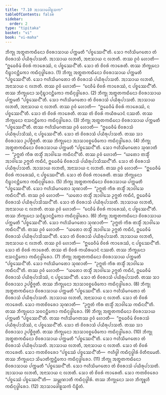 ```yaml
---
title: "7.10 ᩋᩣᩈᩣᨴᩮᩤᩊᩈᨠ"
tableOfContents: false
sidebar:
  order: 2
type: "tipitaka"
basket: "vi"
book: "vi-maha"
---
```



<DynamicBreadcrumb />

<Division number="319" book="vi-maha">

<Paragraph number="1482" book="vi-maha">
ᨽᩥᨠ᩠ᨡᩩ ᩋᨲ᩠ᨳᨲᨠᨳᩥᨶᩮᩣ ᨧᩦᩅᩁᩣᩈᩣᨿ ᨸᨠ᩠ᨠᨾᨲᩥ “ᨸᨧ᩠ᨧᩮᩔᨶ᩺”ᨲᩥ. ᩈᩮᩣ ᨻᩉᩥᩈᩦᨾᨣᨲᩮᩣ ᨲᩴ ᨧᩦᩅᩁᩣᩈᩴ ᨸᨿᩥᩁᩩᨸᩣᩈᨲᩥ. ᩋᩣᩈᩣᨿ ᩃᨽᨲᩥ, ᩋᨶᩣᩈᩣᨿ ᨶ ᩃᨽᨲᩥ. ᨲᩔ ᩑᩅᩴ ᩉᩮᩣᨲᩥ—  “ᩍᨵᩮᩅᩥᨾᩴ ᨧᩦᩅᩁᩴ ᨠᩣᩁᩮᩔᩴ, ᨶ ᨸᨧ᩠ᨧᩮᩔᨶ᩺”ᨲᩥ. ᩈᩮᩣ ᨲᩴ ᨧᩦᩅᩁᩴ ᨠᩣᩁᩮᨲᩥ. ᨲᩔ ᨽᩥᨠ᩠ᨡᩩᨶᩮᩣ ᨶᩥᨭ᩠ᨮᩣᨶᨶ᩠ᨲᩥᨠᩮᩣ ᨠᨳᩥᨶᩩᨴ᩠ᨵᩤᩁᩮᩣ. (1)
</Paragraph>

<Paragraph number="1483" book="vi-maha">
ᨽᩥᨠ᩠ᨡᩩ ᩋᨲ᩠ᨳᨲᨠᨳᩥᨶᩮᩣ ᨧᩦᩅᩁᩣᩈᩣᨿ ᨸᨠ᩠ᨠᨾᨲᩥ “ᨸᨧ᩠ᨧᩮᩔᨶ᩺”ᨲᩥ. ᩈᩮᩣ ᨻᩉᩥᩈᩦᨾᨣᨲᩮᩣ ᨲᩴ ᨧᩦᩅᩁᩣᩈᩴ ᨸᨿᩥᩁᩩᨸᩣᩈᨲᩥ. ᩋᩣᩈᩣᨿ ᩃᨽᨲᩥ, ᩋᨶᩣᩈᩣᨿ ᨶ ᩃᨽᨲᩥ. ᨲᩔ ᩑᩅᩴ ᩉᩮᩣᨲᩥ—  “ᨶᩮᩅᩥᨾᩴ ᨧᩦᩅᩁᩴ ᨠᩣᩁᩮᩔᩴ, ᨶ ᨸᨧ᩠ᨧᩮᩔᨶ᩺”ᨲᩥ. ᨲᩔ ᨽᩥᨠ᩠ᨡᩩᨶᩮᩣ ᩈᨶ᩠ᨶᩥᨭ᩠ᨮᩣᨶᨶ᩠ᨲᩥᨠᩮᩣ ᨠᨳᩥᨶᩩᨴ᩠ᨵᩤᩁᩮᩣ. (2)
</Paragraph>

<Paragraph number="1484" book="vi-maha">
ᨽᩥᨠ᩠ᨡᩩ ᩋᨲ᩠ᨳᨲᨠᨳᩥᨶᩮᩣ ᨧᩦᩅᩁᩣᩈᩣᨿ ᨸᨠ᩠ᨠᨾᨲᩥ “ᨸᨧ᩠ᨧᩮᩔᨶ᩺”ᨲᩥ. ᩈᩮᩣ ᨻᩉᩥᩈᩦᨾᨣᨲᩮᩣ ᨲᩴ ᨧᩦᩅᩁᩣᩈᩴ ᨸᨿᩥᩁᩩᨸᩣᩈᨲᩥ. ᩋᩣᩈᩣᨿ ᩃᨽᨲᩥ, ᩋᨶᩣᩈᩣᨿ ᨶ ᩃᨽᨲᩥ. ᨲᩔ ᩑᩅᩴ ᩉᩮᩣᨲᩥ—  “ᩍᨵᩮᩅᩥᨾᩴ ᨧᩦᩅᩁᩴ ᨠᩣᩁᩮᩔᩴ, ᨶ ᨸᨧ᩠ᨧᩮᩔᨶ᩺”ᨲᩥ. ᩈᩮᩣ ᨲᩴ ᨧᩦᩅᩁᩴ ᨠᩣᩁᩮᨲᩥ. ᨲᩔ ᨲᩴ ᨧᩦᩅᩁᩴ ᨠᨿᩥᩁᨾᩣᨶᩴ ᨶᩔᨲᩥ. ᨲᩔ ᨽᩥᨠ᩠ᨡᩩᨶᩮᩣ ᨶᩣᩈᨶᨶ᩠ᨲᩥᨠᩮᩣ ᨠᨳᩥᨶᩩᨴ᩠ᨵᩤᩁᩮᩣ. (3)
</Paragraph>

<Paragraph number="1485" book="vi-maha">
ᨽᩥᨠ᩠ᨡᩩ ᩋᨲ᩠ᨳᨲᨠᨳᩥᨶᩮᩣ ᨧᩦᩅᩁᩣᩈᩣᨿ ᨸᨠ᩠ᨠᨾᨲᩥ “ᨸᨧ᩠ᨧᩮᩔᨶ᩺”ᨲᩥ. ᨲᩔ ᨻᩉᩥᩈᩦᨾᨣᨲᩔ ᩑᩅᩴ ᩉᩮᩣᨲᩥ—  “ᩍᨵᩮᩅᩥᨾᩴ ᨧᩦᩅᩁᩣᩈᩴ ᨸᨿᩥᩁᩩᨸᩣᩈᩥᩔᩴ, ᨶ ᨸᨧ᩠ᨧᩮᩔᨶ᩺”ᨲᩥ. ᩈᩮᩣ ᨲᩴ ᨧᩦᩅᩁᩣᩈᩴ ᨸᨿᩥᩁᩩᨸᩣᩈᨲᩥ. ᨲᩔ ᩈᩣ ᨧᩦᩅᩁᩣᩈᩣ ᩏᨸᨧ᩠ᨨᩥᨩ᩠ᨩᨲᩥ. ᨲᩔ ᨽᩥᨠ᩠ᨡᩩᨶᩮᩣ ᩋᩣᩈᩣᩅᨧ᩠ᨨᩮᨴᩥᨠᩮᩣ ᨠᨳᩥᨶᩩᨴ᩠ᨵᩤᩁᩮᩣ. (4)
</Paragraph>

<Paragraph number="1486" book="vi-maha">
ᨽᩥᨠ᩠ᨡᩩ ᩋᨲ᩠ᨳᨲᨠᨳᩥᨶᩮᩣ ᨧᩦᩅᩁᩣᩈᩣᨿ ᨸᨠ᩠ᨠᨾᨲᩥ “ᨸᨧ᩠ᨧᩮᩔᨶ᩺”ᨲᩥ. ᩈᩮᩣ ᨻᩉᩥᩈᩦᨾᨣᨲᩮᩣ ᩈᩩᨱᩣᨲᩥ—  “ᩏᨻ᩠ᨽᨲᩴ ᨠᩥᩁ ᨲᩈ᩠ᨾᩥᩴ ᩋᩣᩅᩤᩈᩮ ᨠᨳᩥᨶᨶ᩺”ᨲᩥ. ᨲᩔ ᩑᩅᩴ ᩉᩮᩣᨲᩥ—  “ᨿᨲᩮᩣ ᨲᩈ᩠ᨾᩥᩴ ᩋᩣᩅᩤᩈᩮ ᩏᨻ᩠ᨽᨲᩴ ᨠᨳᩥᨶᩴ, ᩍᨵᩮᩅᩥᨾᩴ ᨧᩦᩅᩁᩣᩈᩴ ᨸᨿᩥᩁᩩᨸᩣᩈᩥᩔᨶ᩺”ᨲᩥ. ᩈᩮᩣ ᨲᩴ ᨧᩦᩅᩁᩣᩈᩴ ᨸᨿᩥᩁᩩᨸᩣᩈᨲᩥ. ᩋᩣᩈᩣᨿ ᩃᨽᨲᩥ, ᩋᨶᩣᩈᩣᨿ ᨶ ᩃᨽᨲᩥ. ᨲᩔ ᩑᩅᩴ ᩉᩮᩣᨲᩥ—  “ᩍᨵᩮᩅᩥᨾᩴ ᨧᩦᩅᩁᩴ ᨠᩣᩁᩮᩔᩴ, ᨶ ᨸᨧ᩠ᨧᩮᩔᨶ᩺”ᨲᩥ. ᩈᩮᩣ ᨲᩴ ᨧᩦᩅᩁᩴ ᨠᩣᩁᩮᨲᩥ. ᨲᩔ ᨽᩥᨠ᩠ᨡᩩᨶᩮᩣ ᨶᩥᨭ᩠ᨮᩣᨶᨶ᩠ᨲᩥᨠᩮᩣ ᨠᨳᩥᨶᩩᨴ᩠ᨵᩤᩁᩮᩣ. (5)
</Paragraph>

<Paragraph number="1487" book="vi-maha">
ᨽᩥᨠ᩠ᨡᩩ ᩋᨲ᩠ᨳᨲᨠᨳᩥᨶᩮᩣ ᨧᩦᩅᩁᩣᩈᩣᨿ ᨸᨠ᩠ᨠᨾᨲᩥ “ᨸᨧ᩠ᨧᩮᩔᨶ᩺”ᨲᩥ. ᩈᩮᩣ ᨻᩉᩥᩈᩦᨾᨣᨲᩮᩣ ᩈᩩᨱᩣᨲᩥ—  “ᩏᨻ᩠ᨽᨲᩴ ᨠᩥᩁ ᨲᩈ᩠ᨾᩥᩴ ᩋᩣᩅᩤᩈᩮ ᨠᨳᩥᨶᨶ᩺”ᨲᩥ. ᨲᩔ ᩑᩅᩴ ᩉᩮᩣᨲᩥ—  “ᨿᨲᩮᩣ ᨲᩈ᩠ᨾᩥᩴ ᩋᩣᩅᩤᩈᩮ ᩏᨻ᩠ᨽᨲᩴ ᨠᨳᩥᨶᩴ, ᩍᨵᩮᩅᩥᨾᩴ ᨧᩦᩅᩁᩣᩈᩴ ᨸᨿᩥᩁᩩᨸᩣᩈᩥᩔᨶ᩺”ᨲᩥ. ᩈᩮᩣ ᨲᩴ ᨧᩦᩅᩁᩣᩈᩴ ᨸᨿᩥᩁᩩᨸᩣᩈᨲᩥ. ᩋᩣᩈᩣᨿ ᩃᨽᨲᩥ, ᩋᨶᩣᩈᩣᨿ ᨶ ᩃᨽᨲᩥ. ᨲᩔ ᩑᩅᩴ ᩉᩮᩣᨲᩥ—  “ᨶᩮᩅᩥᨾᩴ ᨧᩦᩅᩁᩴ ᨠᩣᩁᩮᩔᩴ, ᨶ ᨸᨧ᩠ᨧᩮᩔᨶ᩺”ᨲᩥ. ᨲᩔ ᨽᩥᨠ᩠ᨡᩩᨶᩮᩣ ᩈᨶ᩠ᨶᩥᨭ᩠ᨮᩣᨶᨶ᩠ᨲᩥᨠᩮᩣ ᨠᨳᩥᨶᩩᨴ᩠ᨵᩤᩁᩮᩣ. (6)
</Paragraph>

<Paragraph number="1488" book="vi-maha">
ᨽᩥᨠ᩠ᨡᩩ ᩋᨲ᩠ᨳᨲᨠᨳᩥᨶᩮᩣ ᨧᩦᩅᩁᩣᩈᩣᨿ ᨸᨠ᩠ᨠᨾᨲᩥ “ᨸᨧ᩠ᨧᩮᩔᨶ᩺”ᨲᩥ. ᩈᩮᩣ ᨻᩉᩥᩈᩦᨾᨣᨲᩮᩣ ᩈᩩᨱᩣᨲᩥ—  “ᩏᨻ᩠ᨽᨲᩴ ᨠᩥᩁ ᨲᩈ᩠ᨾᩥᩴ ᩋᩣᩅᩤᩈᩮ ᨠᨳᩥᨶᨶ᩺”ᨲᩥ. ᨲᩔ ᩑᩅᩴ ᩉᩮᩣᨲᩥ—  “ᨿᨲᩮᩣ ᨲᩈ᩠ᨾᩥᩴ ᩋᩣᩅᩤᩈᩮ ᩏᨻ᩠ᨽᨲᩴ ᨠᨳᩥᨶᩴ, ᩍᨵᩮᩅᩥᨾᩴ ᨧᩦᩅᩁᩣᩈᩴ ᨸᨿᩥᩁᩩᨸᩣᩈᩥᩔᨶ᩺”ᨲᩥ. ᩈᩮᩣ ᨲᩴ ᨧᩦᩅᩁᩣᩈᩴ ᨸᨿᩥᩁᩩᨸᩣᩈᨲᩥ. ᩋᩣᩈᩣᨿ ᩃᨽᨲᩥ, ᩋᨶᩣᩈᩣᨿ ᨶ ᩃᨽᨲᩥ. ᨲᩔ ᩑᩅᩴ ᩉᩮᩣᨲᩥ—  “ᩍᨵᩮᩅᩥᨾᩴ ᨧᩦᩅᩁᩴ ᨠᩣᩁᩮᩔᩴ, ᨶ ᨸᨧ᩠ᨧᩮᩔᨶ᩺”ᨲᩥ. ᩈᩮᩣ ᨲᩴ ᨧᩦᩅᩁᩴ ᨠᩣᩁᩮᨲᩥ. ᨲᩔ ᨲᩴ ᨧᩦᩅᩁᩴ ᨠᨿᩥᩁᨾᩣᨶᩴ ᨶᩔᨲᩥ. ᨲᩔ ᨽᩥᨠ᩠ᨡᩩᨶᩮᩣ ᨶᩣᩈᨶᨶ᩠ᨲᩥᨠᩮᩣ ᨠᨳᩥᨶᩩᨴ᩠ᨵᩤᩁᩮᩣ. (7)
</Paragraph>

<Paragraph number="1489" book="vi-maha">
ᨽᩥᨠ᩠ᨡᩩ ᩋᨲ᩠ᨳᨲᨠᨳᩥᨶᩮᩣ ᨧᩦᩅᩁᩣᩈᩣᨿ ᨸᨠ᩠ᨠᨾᨲᩥ “ᨸᨧ᩠ᨧᩮᩔᨶ᩺”ᨲᩥ. ᩈᩮᩣ ᨻᩉᩥᩈᩦᨾᨣᨲᩮᩣ ᩈᩩᨱᩣᨲᩥ—  “ᩏᨻ᩠ᨽᨲᩴ ᨠᩥᩁ ᨲᩈ᩠ᨾᩥᩴ ᩋᩣᩅᩤᩈᩮ ᨠᨳᩥᨶᨶ᩺”ᨲᩥ. ᨲᩔ ᩑᩅᩴ ᩉᩮᩣᨲᩥ—  “ᨿᨲᩮᩣ ᨲᩈ᩠ᨾᩥᩴ ᩋᩣᩅᩤᩈᩮ ᩏᨻ᩠ᨽᨲᩴ ᨠᨳᩥᨶᩴ, ᩍᨵᩮᩅᩥᨾᩴ ᨧᩦᩅᩁᩣᩈᩴ ᨸᨿᩥᩁᩩᨸᩣᩈᩥᩔᩴ, ᨶ ᨸᨧ᩠ᨧᩮᩔᨶ᩺”ᨲᩥ. ᩈᩮᩣ ᨲᩴ ᨧᩦᩅᩁᩣᩈᩴ ᨸᨿᩥᩁᩩᨸᩣᩈᨲᩥ. ᨲᩔ ᩈᩣ ᨧᩦᩅᩁᩣᩈᩣ ᩏᨸᨧ᩠ᨨᩥᨩ᩠ᨩᨲᩥ. ᨲᩔ ᨽᩥᨠ᩠ᨡᩩᨶᩮᩣ ᩋᩣᩈᩣᩅᨧ᩠ᨨᩮᨴᩥᨠᩮᩣ ᨠᨳᩥᨶᩩᨴ᩠ᨵᩤᩁᩮᩣ. (8)
</Paragraph>

<Paragraph number="1490" book="vi-maha">
ᨽᩥᨠ᩠ᨡᩩ ᩋᨲ᩠ᨳᨲᨠᨳᩥᨶᩮᩣ ᨧᩦᩅᩁᩣᩈᩣᨿ ᨸᨠ᩠ᨠᨾᨲᩥ “ᨸᨧ᩠ᨧᩮᩔᨶ᩺”ᨲᩥ. ᩈᩮᩣ ᨻᩉᩥᩈᩦᨾᨣᨲᩮᩣ ᨲᩴ ᨧᩦᩅᩁᩣᩈᩴ ᨸᨿᩥᩁᩩᨸᩣᩈᨲᩥ. ᩋᩣᩈᩣᨿ ᩃᨽᨲᩥ, ᩋᨶᩣᩈᩣᨿ ᨶ ᩃᨽᨲᩥ. ᩈᩮᩣ ᨲᩴ ᨧᩦᩅᩁᩴ ᨠᩣᩁᩮᨲᩥ. ᩈᩮᩣ ᨠᨲᨧᩦᩅᩁᩮᩣ ᩈᩩᨱᩣᨲᩥ—  “ᩏᨻ᩠ᨽᨲᩴ ᨠᩥᩁ ᨲᩈ᩠ᨾᩥᩴ ᩋᩣᩅᩤᩈᩮ ᨠᨳᩥᨶᨶ᩺”ᨲᩥ. ᨲᩔ ᨽᩥᨠ᩠ᨡᩩᨶᩮᩣ ᩈᩅᨶᨶ᩠ᨲᩥᨠᩮᩣ ᨠᨳᩥᨶᩩᨴ᩠ᨵᩤᩁᩮᩣ. (9)
</Paragraph>

<Paragraph number="1491" book="vi-maha">
ᨽᩥᨠ᩠ᨡᩩ ᩋᨲ᩠ᨳᨲᨠᨳᩥᨶᩮᩣ ᨧᩦᩅᩁᩣᩈᩣᨿ ᨸᨠ᩠ᨠᨾᨲᩥ “ᨸᨧ᩠ᨧᩮᩔᨶ᩺”ᨲᩥ. ᨲᩔ ᨻᩉᩥᩈᩦᨾᨣᨲᩔ ᩑᩅᩴ ᩉᩮᩣᨲᩥ—  “ᩍᨵᩮᩅᩥᨾᩴ ᨧᩦᩅᩁᩣᩈᩴ ᨸᨿᩥᩁᩩᨸᩣᩈᩥᩔᩴ, ᨶ ᨸᨧ᩠ᨧᩮᩔᨶ᩺”ᨲᩥ. ᩈᩮᩣ ᨲᩴ ᨧᩦᩅᩁᩣᩈᩴ ᨸᨿᩥᩁᩩᨸᩣᩈᨲᩥ. ᨲᩔ ᩈᩣ ᨧᩦᩅᩁᩣᩈᩣ ᩏᨸᨧ᩠ᨨᩥᨩ᩠ᨩᨲᩥ. ᨲᩔ ᨽᩥᨠ᩠ᨡᩩᨶᩮᩣ ᩋᩣᩈᩣᩅᨧ᩠ᨨᩮᨴᩥᨠᩮᩣ ᨠᨳᩥᨶᩩᨴ᩠ᨵᩤᩁᩮᩣ. (10)
</Paragraph>

<Paragraph number="1492" book="vi-maha">
ᨽᩥᨠ᩠ᨡᩩ ᩋᨲ᩠ᨳᨲᨠᨳᩥᨶᩮᩣ ᨧᩦᩅᩁᩣᩈᩣᨿ ᨸᨠ᩠ᨠᨾᨲᩥ “ᨸᨧ᩠ᨧᩮᩔᨶ᩺”ᨲᩥ. ᩈᩮᩣ ᨻᩉᩥᩈᩦᨾᨣᨲᩮᩣ ᨲᩴ ᨧᩦᩅᩁᩣᩈᩴ ᨸᨿᩥᩁᩩᨸᩣᩈᨲᩥ. ᩋᩣᩈᩣᨿ ᩃᨽᨲᩥ, ᩋᨶᩣᩈᩣᨿ ᨶ ᩃᨽᨲᩥ. ᩈᩮᩣ ᨲᩴ ᨧᩦᩅᩁᩴ ᨠᩣᩁᩮᨲᩥ. ᩈᩮᩣ ᨠᨲᨧᩦᩅᩁᩮᩣ “ᨸᨧ᩠ᨧᩮᩔᩴ ᨸᨧ᩠ᨧᩮᩔᨶ᩺”ᨲᩥ—  ᨻᩉᩥᨴ᩠ᨵᩤ ᨠᨳᩥᨶᩩᨴ᩠ᨵᩤᩁᩴ ᩅᩦᨲᩥᨶᩣᨾᩮᨲᩥ. ᨲᩔ ᨽᩥᨠ᩠ᨡᩩᨶᩮᩣ ᩈᩦᨾᩣᨲᩥᨠ᩠ᨠᨶ᩠ᨲᩥᨠᩮᩣ ᨠᨳᩥᨶᩩᨴ᩠ᨵᩤᩁᩮᩣ. (11)
</Paragraph>

<Paragraph number="1493" book="vi-maha">
ᨽᩥᨠ᩠ᨡᩩ ᩋᨲ᩠ᨳᨲᨠᨳᩥᨶᩮᩣ ᨧᩦᩅᩁᩣᩈᩣᨿ ᨸᨠ᩠ᨠᨾᨲᩥ “ᨸᨧ᩠ᨧᩮᩔᨶ᩺”ᨲᩥ. ᩈᩮᩣ ᨻᩉᩥᩈᩦᨾᨣᨲᩮᩣ ᨲᩴ ᨧᩦᩅᩁᩣᩈᩴ ᨸᨿᩥᩁᩩᨸᩣᩈᨲᩥ. ᩋᩣᩈᩣᨿ ᩃᨽᨲᩥ, ᩋᨶᩣᩈᩣᨿ ᨶ ᩃᨽᨲᩥ. ᩈᩮᩣ ᨲᩴ ᨧᩦᩅᩁᩴ ᨠᩣᩁᩮᨲᩥ. ᩈᩮᩣ ᨠᨲᨧᩦᩅᩁᩮᩣ “ᨸᨧ᩠ᨧᩮᩔᩴ ᨸᨧ᩠ᨧᩮᩔᨶ᩺”ᨲᩥ—  ᩈᨾ᩠ᨽᩩᨱᩣᨲᩥ ᨠᨳᩥᨶᩩᨴ᩠ᨵᩤᩁᩴ. ᨲᩔ ᨽᩥᨠ᩠ᨡᩩᨶᩮᩣ ᩈᩉ ᨽᩥᨠ᩠ᨡᩪᩉᩥ ᨠᨳᩥᨶᩩᨴ᩠ᨵᩤᩁᩮᩣ. (12)

</Paragraph>
</Division>

<Paragraph number="1494" type="center" book="vi-maha">
ᩋᩣᩈᩣᨴᩮᩤᩊᩈᨠᩴ ᨶᩥᨭ᩠ᨮᩥᨲᩴ.
</Paragraph>